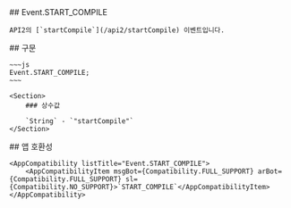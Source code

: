 
<Section>
    ## Event.START_COMPILE

    API2의 [`startCompile`](/api2/startCompile) 이벤트입니다.
</Section>
<Section>
    ## 구문

    ~~~js
    Event.START_COMPILE;
    ~~~

    <Section>
        ### 상수값

        `String` - `"startCompile"`
    </Section>
</Section>
<Section>
    ## 앱 호환성

    <AppCompatibility listTitle="Event.START_COMPILE">
        <AppCompatibilityItem msgBot={Compatibility.FULL_SUPPORT} arBot={Compatibility.FULL_SUPPORT} sl={Compatibility.NO_SUPPORT}>`START_COMPILE`</AppCompatibilityItem>
    </AppCompatibility>
</Section>